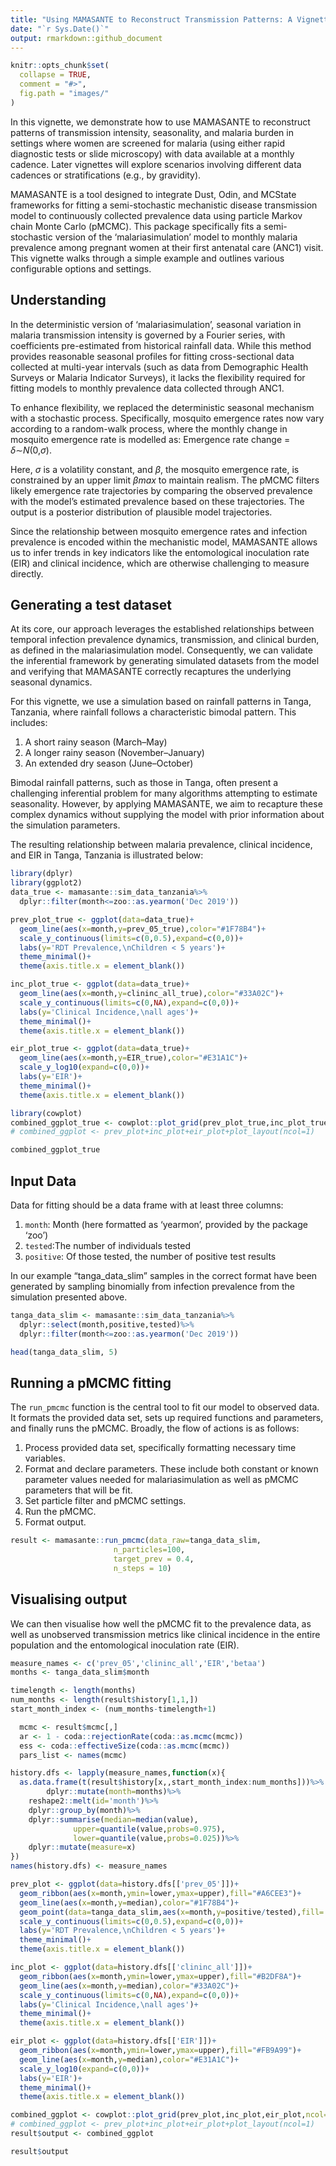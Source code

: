 ```yaml
---
title: "Using MAMASANTE to Reconstruct Transmission Patterns: A Vignette"
date: "`r Sys.Date()`"
output: rmarkdown::github_document
---
```


```r
knitr::opts_chunk$set(
  collapse = TRUE,
  comment = "#>",
  fig.path = "images/"
)
```

In this vignette, we demonstrate how to use MAMASANTE to reconstruct patterns of transmission intensity, seasonality, and malaria burden in settings where women are screened for malaria (using either rapid diagnostic tests or slide microscopy) with data available at a monthly cadence. Later vignettes will explore scenarios involving different data cadences or stratifications (e.g., by gravidity).

MAMASANTE is a tool designed to integrate Dust, Odin, and MCState frameworks for fitting a semi-stochastic mechanistic disease transmission model to continuously collected prevalence data using particle Markov chain Monte Carlo (pMCMC). This package specifically fits a semi-stochastic version of the ‘malariasimulation’ model to monthly malaria prevalence among pregnant women at their first antenatal care (ANC1) visit. This vignette walks through a simple example and outlines various configurable options and settings.

## Understanding

In the deterministic version of ‘malariasimulation’, seasonal variation in malaria transmission intensity is governed by a Fourier series, with coefficients pre-estimated from historical rainfall data. While this method provides reasonable seasonal profiles for fitting cross-sectional data collected at multi-year intervals (such as data from Demographic Health Surveys or Malaria Indicator Surveys), it lacks the flexibility required for fitting models to monthly prevalence data collected through ANC1.

To enhance flexibility, we replaced the deterministic seasonal mechanism with a stochastic process. Specifically, mosquito emergence rates now vary according to a random-walk process, where the monthly change in mosquito emergence rate is modelled as:
Emergence rate change = *δ*∼*N*(0,*σ*).

Here, *σ* is a volatility constant, and *β*, the mosquito emergence rate, is constrained by an upper limit *βmax* to maintain realism. The pMCMC filters likely emergence rate trajectories by comparing the observed prevalence with the model's estimated prevalence based on these trajectories. The output is a posterior distribution of plausible model trajectories.

Since the relationship between mosquito emergence rates and infection prevalence is encoded within the mechanistic model, MAMASANTE allows us to infer trends in key indicators like the entomological inoculation rate (EIR) and clinical incidence, which are otherwise challenging to measure directly.

## Generating a test dataset

At its core, our approach leverages the established relationships between temporal infection prevalence dynamics, transmission, and clinical burden, as defined in the malariasimulation model. Consequently, we can validate the inferential framework by generating simulated datasets from the model and verifying that MAMASANTE correctly recaptures the underlying seasonal dynamics.

For this vignette, we use a simulation based on rainfall patterns in Tanga, Tanzania, where rainfall follows a characteristic bimodal pattern. This includes:

1. A short rainy season (March–May)
2. A longer rainy season (November–January)
3. An extended dry season (June–October)

Bimodal rainfall patterns, such as those in Tanga, often present a challenging inferential problem for many algorithms attempting to estimate seasonality. However, by applying MAMASANTE, we aim to recapture these complex dynamics without supplying the model with prior information about the simulation parameters.

The resulting relationship between malaria prevalence, clinical incidence, and EIR in Tanga, Tanzania is illustrated below:

```r
library(dplyr)
library(ggplot2)
data_true <- mamasante::sim_data_tanzania%>%
  dplyr::filter(month<=zoo::as.yearmon('Dec 2019'))

prev_plot_true <- ggplot(data=data_true)+
  geom_line(aes(x=month,y=prev_05_true),color="#1F78B4")+
  scale_y_continuous(limits=c(0,0.5),expand=c(0,0))+
  labs(y='RDT Prevalence,\nChildren < 5 years')+
  theme_minimal()+
  theme(axis.title.x = element_blank())

inc_plot_true <- ggplot(data=data_true)+
  geom_line(aes(x=month,y=clininc_all_true),color="#33A02C")+
  scale_y_continuous(limits=c(0,NA),expand=c(0,0))+
  labs(y='Clinical Incidence,\nall ages')+
  theme_minimal()+
  theme(axis.title.x = element_blank())

eir_plot_true <- ggplot(data=data_true)+
  geom_line(aes(x=month,y=EIR_true),color="#E31A1C")+
  scale_y_log10(expand=c(0,0))+
  labs(y='EIR')+
  theme_minimal()+
  theme(axis.title.x = element_blank())

library(cowplot)
combined_ggplot_true <- cowplot::plot_grid(prev_plot_true,inc_plot_true,eir_plot_true,ncol=1)
# combined_ggplot <- prev_plot+inc_plot+eir_plot+plot_layout(ncol=1)


```
```r
combined_ggplot_true
```


## Input Data

Data for fitting should be a data frame with at least three columns:

1.  `month`: Month (here formatted as 'yearmon', provided by the package 'zoo')
2.  `tested`:The number of individuals tested
3.  `positive`: Of those tested, the number of positive test results

In our example "tanga_data_slim" samples in the correct format have been generated by sampling binomially from infection prevalence from the simulation presented above.

```r
tanga_data_slim <- mamasante::sim_data_tanzania%>%
  dplyr::select(month,positive,tested)%>%
  dplyr::filter(month<=zoo::as.yearmon('Dec 2019'))
```

```r
head(tanga_data_slim, 5)
```

## Running a pMCMC fitting

The `run_pmcmc` function is the central tool to fit our model to observed data. It formats the provided data set, sets up required functions and parameters, and finally runs the pMCMC. Broadly, the flow of actions is as follows:

1.  Process provided data set, specifically formatting necessary time variables.
2.  Format and declare parameters. These include both constant or known parameter values needed for malariasimulation as well as pMCMC parameters that will be fit.
3.  Set particle filter and pMCMC settings.
4.  Run the pMCMC.
5.  Format output.

```r
result <- mamasante::run_pmcmc(data_raw=tanga_data_slim,
                       n_particles=100,
                       target_prev = 0.4,
                       n_steps = 10)
```

## Visualising output

We can then visualise how well the pMCMC fit to the prevalence data, as well as 
unobserved transmission metrics like clinical incidence in the entire population
and the entomological inoculation rate (EIR).

```r
measure_names <- c('prev_05','clininc_all','EIR','betaa')
months <- tanga_data_slim$month

timelength <- length(months)
num_months <- length(result$history[1,1,])
start_month_index <- (num_months-timelength+1)

  mcmc <- result$mcmc[,]
  ar <- 1 - coda::rejectionRate(coda::as.mcmc(mcmc))
  ess <- coda::effectiveSize(coda::as.mcmc(mcmc))
  pars_list <- names(mcmc)

history.dfs <- lapply(measure_names,function(x){
  as.data.frame(t(result$history[x,,start_month_index:num_months]))%>%
        dplyr::mutate(month=months)%>%
    reshape2::melt(id='month')%>%
    dplyr::group_by(month)%>%
    dplyr::summarise(median=median(value),
              upper=quantile(value,probs=0.975),
              lower=quantile(value,probs=0.025))%>%
    dplyr::mutate(measure=x)
})
names(history.dfs) <- measure_names

prev_plot <- ggplot(data=history.dfs[['prev_05']])+
  geom_ribbon(aes(x=month,ymin=lower,ymax=upper),fill="#A6CEE3")+
  geom_line(aes(x=month,y=median),color="#1F78B4")+
  geom_point(data=tanga_data_slim,aes(x=month,y=positive/tested),fill='black')+
  scale_y_continuous(limits=c(0,0.5),expand=c(0,0))+
  labs(y='RDT Prevalence,\nChildren < 5 years')+
  theme_minimal()+
  theme(axis.title.x = element_blank())

inc_plot <- ggplot(data=history.dfs[['clininc_all']])+
  geom_ribbon(aes(x=month,ymin=lower,ymax=upper),fill="#B2DF8A")+
  geom_line(aes(x=month,y=median),color="#33A02C")+
  scale_y_continuous(limits=c(0,NA),expand=c(0,0))+
  labs(y='Clinical Incidence,\nall ages')+
  theme_minimal()+
  theme(axis.title.x = element_blank())

eir_plot <- ggplot(data=history.dfs[['EIR']])+
  geom_ribbon(aes(x=month,ymin=lower,ymax=upper),fill="#FB9A99")+
  geom_line(aes(x=month,y=median),color="#E31A1C")+
  scale_y_log10(expand=c(0,0))+
  labs(y='EIR')+
  theme_minimal()+
  theme(axis.title.x = element_blank())

combined_ggplot <- cowplot::plot_grid(prev_plot,inc_plot,eir_plot,ncol=1)
# combined_ggplot <- prev_plot+inc_plot+eir_plot+plot_layout(ncol=1)
result$output <- combined_ggplot

```

```r
result$output

```
